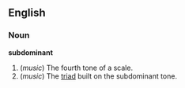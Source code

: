 ==English==

===Noun===
'''subdominant'''

# (''music'') The fourth tone of a scale.
# (''music'') The [[triad]] built on the subdominant tone.